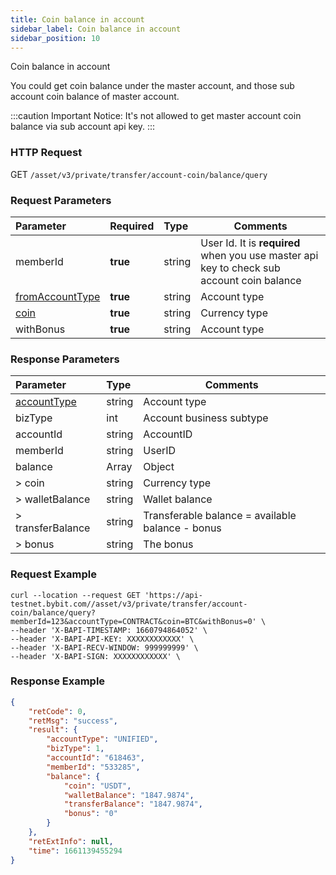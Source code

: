 ```yaml
---
title: Coin balance in account
sidebar_label: Coin balance in account
sidebar_position: 10
---
```

Coin balance in account

You could get coin balance under the master account, and those sub account coin balance of master account.

:::caution Important
Notice: It's not allowed to get master account coin balance via sub account api key.
:::

### HTTP Request
GET `/asset/v3/private/transfer/account-coin/balance/query`

### Request Parameters
| Parameter | Required | Type | Comments|
|:----- |:-------|:-----|------ |
|memberId|<b>true</b> |string |User Id. It is <b>required</b> when you use master api key to check sub account coin balance |
|[fromAccountType](../enum#accounttype)|<b>true</b> |string |Account type |
|[coin](../enum#coin) |<b>true</b> |string |Currency type |
|withBonus|<b>true</b> |string |Account type | Whether query bonus or not. `0`：false; `1`：true; Not query is in default |

### Response Parameters
| Parameter | Type | Comments|
|:----- |:-----|----- |
|[accountType](../enum#accounttype) |string |Account type|
|bizType |int |Account business subtype|
|accountId |string |AccountID|
|memberId |string |UserID|
|balance |Array |Object|
|> coin |string |Currency type|
|> walletBalance |string |Wallet balance|
|> transferBalance |string |Transferable balance = available balance - bonus|
|> bonus |string |The bonus|

### Request Example

```http
curl --location --request GET 'https://api-testnet.bybit.com//asset/v3/private/transfer/account-coin/balance/query?memberId=123&accountType=CONTRACT&coin=BTC&withBonus=0' \
--header 'X-BAPI-TIMESTAMP: 1660794864052' \
--header 'X-BAPI-API-KEY: XXXXXXXXXXXX' \
--header 'X-BAPI-RECV-WINDOW: 999999999' \
--header 'X-BAPI-SIGN: XXXXXXXXXXXX' \
```

### Response Example

```json
{
    "retCode": 0,
    "retMsg": "success",
    "result": {
        "accountType": "UNIFIED",
        "bizType": 1,
        "accountId": "618463",
        "memberId": "533285",
        "balance": {
            "coin": "USDT",
            "walletBalance": "1847.9874",
            "transferBalance": "1847.9874",
            "bonus": "0"
        }
    },
    "retExtInfo": null,
    "time": 1661139455294
}
```
